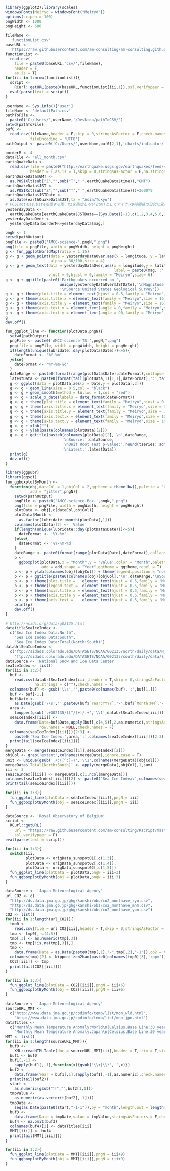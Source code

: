 ```r
library(ggplot2);library(scales)
windowsFonts(Meiryo = windowsFont("Meiryo"))
options(scipen = 100)
pngWidth <- 1000
pngHeight <- 600
```

```r
fileName <- 
  'functionList.csv'
baseURL <- 
  'https://raw.githubusercontent.com/am-consulting/am-consulting.github.io/master/'
functionList <- 
  read.csv(
    file = paste0(baseURL,'csv/',fileName),
    header = F,
    as.is = T)
for(iii in 1:nrow(functionList)){
  script <- 
    RCurl::getURL(paste0(baseURL,functionList[iii,1]),ssl.verifypeer = F)
  eval(parse(text = script))
}
```

```r
userName <- Sys.info()['user']
fileName <- 'defaultPath.csv'
pathToFile <-
  paste0('C:/Users/',userName,'/Desktop/pathToCSV/')
setwd(pathToFile)
buf0 <-
  read.csv(fileName,header = F,skip = 0,stringsAsFactor = F,check.names = F,
           fileEncoding = 'UTF8')
pathOutput <- paste0('C:/Users/',userName,buf0[2,1],'charts/indicator/')
```

```r
borderM <- 4
dataFile <- "all_month.csv"
earthQuakeData <-
  read.csv(file = paste0("http://earthquake.usgs.gov/earthquakes/feed/v1.0/summary/",dataFile),
           header = T,as.is = T,skip = 0,stringsAsFactor = F,na.strings = c(""),check.names = F)
earthQuakeData$GMT <- 
  as.POSIXlt(sub("Z","",sub("T"," ",earthQuakeData$time)),"GMT")
earthQuakeData$JST <- 
  as.POSIXct(sub("Z","",sub("T"," ",earthQuakeData$time)))+3600*9
earthQuakeData$JSTDate <- 
  as.Date(earthQuakeData$JST,tz = "Asia/Tokyo")
# POSIXctをas.Date処理する際、tzを指定しないとGMTとしてマイナス9時間後の日付に変換される
yesterdayData <- 
  earthQuakeData[earthQuakeData$JSTDate==(Sys.Date()-1),c(1,2,3,4,5,6,14,24,25)]
yesterdayDataOver <- 
  yesterdayData[borderM<=yesterdayData$mag,]
```

```r
pngN <- 1
setwd(pathOutput)
pngFile <- paste0('AMCC-science-',pngN,".png")
png(file = pngFile, width = pngWidth, height = pngHeight)
g <- fun_ggplotWorldMap(ratio = 1.15)
g <- g + geom_point(data = yesterdayDataOver,aes(x = longitude, y = latitude),colour = "red",
                    alpha = 30/100,size = 4) 
g <- g + geom_text(data = yesterdayDataOver,aes(x = longitude,y = latitude,
                                                label = paste0(mag,':',magType)),
                   vjust = 0,hjust = 0,family = "Meiryo",size= 6)
g <- g + ggtitle(paste0('Earthquakes occurred on ',
                        unique(yesterdayDataOver$JSTDate),'\nMagnitude over ',borderM,
                        '\nSource:United States Geological Survey'))  
g <- g + theme(plot.title = element_text(hjust = 0.5,family = "Meiryo",size = 20))
g <- g + theme(axis.title.x = element_text(family = "Meiryo",size = 16)) 
g <- g + theme(axis.title.y = element_text(family = "Meiryo",size = 16)) 
g <- g + theme(axis.text.x = element_text(angle = 0,family = "Meiryo",size = 16)) 
g <- g + theme(axis.text.y = element_text(angle = 90,family = "Meiryo",size = 16))
g
dev.off()
```

```r
fun_ggplot_line <- function(plotData,pngN){
  setwd(pathOutput)
  pngFile <- paste0('AMCC-science-TS-',pngN,".png")
  png(file = pngFile, width = pngWidth, height = pngHeight)
  if(length(unique(lubridate::day(plotData$Date)))<=5){
    dateFormat <- '%Y-%m'
  }else{
    dateFormat <- '%Y-%m-%d'
  }
  dateRange <- paste0(format(range(plotData$Date),dateFormat),collapse = '~')
  latestData <- paste0(format(tail(plotData,1)[1,1],dateFormat),':',tail(plotData,1)[1,2])
  g <- ggplot(data = plotData,aes(x = Date,y = plotData[,2]))
  g <- g + geom_line(size = 0.5,col = "black")
  g <- g + geom_smooth(method = lm,lwd = 1,col = "red")
  g <- g + scale_x_date(labels = date_format(dateFormat))
  g <- g + theme(plot.title = element_text(family = "Meiryo",hjust = 0.5,size = 15))
  g <- g + theme(axis.title.x = element_text(family = "Meiryo",size = 15))
  g <- g + theme(axis.title.y = element_text(family = "Meiryo",size = 15))
  g <- g + theme(axis.text.x = element_text(family = "Meiryo",size = 15, angle = 0))
  g <- g + theme(axis.text.y = element_text(family = "Meiryo",size = 15, angle = 90))
  g <- g + xlab("")
  g <- g + ylab(paste(colnames(plotData)[2]))
  g <- g + ggtitle(paste0(colnames(plotData)[2],'\n',dateRange,
                         '\nSource:',dataSource,
                         '\nUnit Root Test p-value:',round(tseries::adf.test(plotData[,2])$p.value,3),
                         '\nLatest:',latestData))
  print(g)
  dev.off()
}
```

```r
library(ggpubr)
library(ggsci)
fun_ggboxplotByMonth <-
  function(obj,dateCol = 1,objCol = 2,ggtheme = theme_bw(),palette = "UChicago",
           add = "jitter",pngN){
    setwd(pathOutput)
    pngFile <- paste0('AMCC-science-Box-',pngN,".png")
    png(file = pngFile, width = pngWidth, height = pngHeight)
    plotData <- obj[,c(dateCol,objCol)]
    plotData$Month <-
      as.factor(lubridate::month(plotData[,1]))
    colnames(plotData)[2] <- 'Value'
    if(length(unique(lubridate::day(plotData$Date)))<=5){
      dateFormat <- '%Y-%m'
    }else{
      dateFormat <- '%Y-%m-%d'
    }
    dateRange <- paste0(format(range(plotData$Date),dateFormat),collapse = '~')
    p <-
      ggboxplot(plotData,x = "Month",y = 'Value',color = "Month",palette = palette,
                add = add,shape = "Year",ggtheme = ggtheme,repel = T)
    p <- p + ylab(colnames(obj)[objCol]) + theme(legend.position = "none")
    p <- p + ggtitle(paste0(colnames(obj)[objCol],'\n',dateRange,'\nSource:',dataSource))
    p <- p + theme(plot.title =   element_text(hjust = 0.5,family = 'Meiryo',face = 'plain',size = 15))
    p <- p + theme(legend.text =  element_text(hjust = 0.5,family = 'Meiryo',face = 'plain',size = 15))
    p <- p + theme(axis.title.x = element_text(hjust = 0.5,family = 'Meiryo',face = 'plain',size = 15))
    p <- p + theme(axis.title.y = element_text(hjust = 0.5,family = 'Meiryo',face = 'plain',size = 15))
    p <- p + theme(axis.text =    element_text(hjust = 0.5,family = 'Meiryo',face = 'plain',size = 15))
    print(p)
    dev.off()
}
```

```r
# http://nsidc.org/data/g02135.html
datatitleSeaIceIndex <-
  c("Sea Ice Index Data:North",
    "Sea Ice Index Data:South",
    "Sea Ice Index Data:Total(North+South)")
dataUrlSeaIceIndex <- 
  c('ftp://sidads.colorado.edu/DATASETS/NOAA/G02135/north/daily/data/N_seaice_extent_daily_v2.1.csv',
    'ftp://sidads.colorado.edu/DATASETS/NOAA/G02135/south/daily/data/S_seaice_extent_daily_v2.1.csv')
dataSource <- 'National Snow and Ice Data Center'
seaIceIndex <- list()
for(iii in 1:2){
  buf <- 
    read.csv(dataUrlSeaIceIndex[iii],header = T,skip = 0,stringsAsFactor = F, 
             na.strings = c(""),check.names = F)
  colnames(buf) <- gsub('\\s','',paste0(colnames(buf),':',buf[1,]))
  buf <- buf[-1,]
  buf$Date <-
    as.Date(gsub('\\s','',paste0(buf$`Year:YYYY`,'-',buf$`Month:MM`,'-',buf$`Day:DD`)))
  area <-
    toupper(gsub('.+G02135/([^/]+)/.+','\\1',dataUrlSeaIceIndex[iii]))
  seaIceIndex[[iii]] <-
    data.frame(Date=buf$Date,apply(buf[,c(4,5)],2,as.numeric),stringsAsFactors = F,
               row.names = NULL,check.names = F)
  colnames(seaIceIndex[[iii]])[2:3] <- 
    paste0('Sea Ice Index:',area,':',colnames(seaIceIndex[[iii]])[2:3])
  print(tail(seaIceIndex[[iii]]))
}
mergeData <- merge(seaIceIndex[[1]],seaIceIndex[[2]])
objCol <- grep('extent',colnames(mergeData),ignore.case = T)
unit <- unique(gsub('.+:([^:]+)','\\1',colnames(mergeData)[objCol]))
mergeData$`Total(North+South)` <- apply(mergeData[,objCol],1,sum)
iii <- 3
seaIceIndex[[iii]] <- mergeData[,c(1,ncol(mergeData))]
colnames(seaIceIndex[[iii]])[2] <- paste0('Sea Ice Index:',colnames(seaIceIndex[[iii]])[2],':',unit)
print(tail(seaIceIndex[[iii]]))
```

```r
for(iii in 1:3){
  fun_ggplot_line(plotData = seaIceIndex[[iii]],pngN = iii)
  fun_ggboxplotByMonth(obj = seaIceIndex[[iii]],pngN = iii)
}
```

```r
dataSource <- 'Royal Observatory of Belgium'
script <-
  RCurl::getURL(
    url = "https://raw.githubusercontent.com/am-consulting/Rscript/master/Rscript_SunspotNumber.r",
    ssl.verifypeer = F)
eval(parse(text = script))
```

```r
for(iii in 1:3){
  switch(iii,
         plotData <- origData_sunspot01[,c(1,3)],
         plotData <- origData_sunspot02[,c(1,4)],
         plotData <- origData_sunspot02[,c(1,5)])
  fun_ggplot_line(plotData = plotData,pngN = iii+3)
  fun_ggboxplotByMonth(obj = plotData,pngN = iii+3)
}
```

```r
dataSource <- 'Japan Meteorological Agency'
url_CO2 <- c(
  "http://ds.data.jma.go.jp/ghg/kanshi/obs/co2_monthave_ryo.csv",
  "http://ds.data.jma.go.jp/ghg/kanshi/obs/co2_monthave_mnm.csv",
  "http://ds.data.jma.go.jp/ghg/kanshi/obs/co2_monthave_yon.csv")
CO2 <- list()    
for(iii in 1:length(url_CO2)){
  tmp0 <-
    read.csv(file = url_CO2[iii],header = T,skip = 0,stringsAsFactor = F,check.names = F)
  tmp <- tmp0[,-c(4:5)]
  tmp[,3] <- as.numeric(tmp[,3])
  tmp <- tmp[!is.na(tmp[,3]),]
  tmp <- 
    data.frame(Date = as.Date(paste0(tmp[,1],"-",tmp[,2],"-1")),co2 = tmp[,3])
  colnames(tmp)[2] <- Nippon::zen2han(paste0(colnames(tmp0)[3],':ppm'))
  CO2[[iii]] <- tmp
  print(tail(CO2[[iii]]))
}
```

```r
for(iii in 1:3){
  fun_ggplot_line(plotData = CO2[[iii]],pngN = iii+6)
  fun_ggboxplotByMonth(obj = CO2[[iii]],pngN = iii+6)
}
```

```r
dataSource <- 'Japan Meteorological Agency'
sourceURL_MMT <- 
  c("http://www.data.jma.go.jp/cpdinfo/temp/list/mon_wld.html",
    "http://www.data.jma.go.jp/cpdinfo/temp/list/mon_jpn.html")
dataTitles <- 
  c("Monthly Mean Temperature Anomaly:World\n(Celsius,Base Line:30 years mean from Y1981 to Y2010)",
    "Monthly Mean Temperature Anomaly:Japan\n(Celsius,Base Line:30 years mean from Y1981 to Y2010)")
MMT <- list()
for(iii in 1:length(sourceURL_MMT)){
  buf0 <-
    XML::readHTMLTable(doc = sourceURL_MMT[iii],header = T,trim = T,stringsAsFactors = F,as.data.frame = T,which = 1)
  buf1 <- buf0
  buf1[,-1] <- 
    sapply(buf1[,-1],function(x){gsub('\\+|\\*','',x)})
  buf2 <- 
    data.frame(Year = buf1[,1],sapply(buf1[,-1],as.numeric),check.names = F,stringsAsFactors = F)
  print(tail(buf2))
  start <- 
    as.numeric(gsub("年","",buf2[1,1]))
  tmpValue <- 
    as.numeric(as.vector(t(buf2[,-1])))
  tmpDate <- 
    seq(as.Date(paste0(start,"-1-1")),by = "month",length.out = length(tmpValue))
  buf3 <- 
    data.frame(Date = tmpDate,value = tmpValue,stringsAsFactors = F,check.names = F,row.names = NULL)
  buf4 <- na.omit(buf3)
  colnames(buf4)[2] <- dataTitles[iii]
  MMT[[iii]] <- buf4
  print(tail(MMT[[iii]]))
}
```

```r
for(iii in 1:2){
  fun_ggplot_line(plotData = MMT[[iii]],pngN = iii+9)
  fun_ggboxplotByMonth(obj = MMT[[iii]],pngN = iii+9)
}
```
